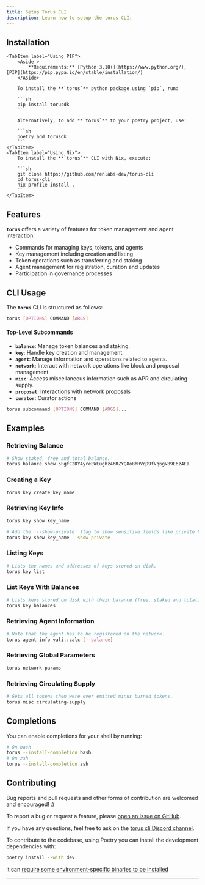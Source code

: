 ```yaml
---
title: Setup Torus CLI
description: Learn how to setup the torus CLI.
---
```



## Installation

<Tabs>

    <TabItem label="Using PIP">
        <Aside >
            **Requirements:** [Python 3.10+](https://www.python.org/), [PIP](https://pip.pypa.io/en/stable/installation/)
        </Aside>

        To install the **`torus`** python package using `pip`, run:

        ```sh
        pip install torusdk
        ```

        Alternatively, to add **`torus`** to your poetry project, use:

        ```sh
        poetry add torusdk
        ```
    </TabItem>
    <TabItem label="Using Nix">
        To install the **`torus`** CLI with Nix, execute:

        ```sh
        git clone https://github.com/renlabs-dev/torus-cli
        cd torus-cli
        nix profile install .
        ```
    </TabItem>

</Tabs>

## Features

**`torus`** offers a variety of features for token management and agent interaction:

- Commands for managing keys, tokens, and agents
- Key management including creation and listing
- Token operations such as transferring and staking
- Agent management for registration, curation and updates
- Participation in governance processes

## CLI Usage

The **`torus`** CLI is structured as follows:

```sh
torus [OPTIONS] COMMAND [ARGS]
```

#### Top-Level Subcommands

- **`balance`**: Manage token balances and staking.
- **`key`**: Handle key creation and management.
- **`agent`**: Manage information and operations related to agents.
- **`network`**: Interact with network operations like block and proposal management.
- **`misc`**: Access miscellaneous information such as APR and circulating supply.
- **`proposal`**: Interactions with network proposals
- **`curator`**: Curator actions

```sh
torus subcommand [OPTIONS] COMMAND [ARGS]...
```

## Examples

### Retrieving Balance

```sh
# Show staked, free and total balance.
torus balance show 5FgfC2DY4yreEWEughz46RZYQ8oBhHVqD9fVq6gV89E6z4Ea
```

### Creating a Key

```sh
torus key create key_name
```

### Retrieving Key Info

```sh
torus key show key_name

# Add the `--show-private` flag to show sensitive fields like private key.
torus key show key_name --show-private
```

### Listing Keys

```sh
# Lists the names and addresses of keys stored on disk.
torus key list
```

### List Keys With Balances

```sh
# Lists keys stored on disk with their balance (free, staked and total).
torus key balances
```

### Retrieving Agent Information

```sh
# Note that the agent has to be registered on the network.
torus agent info vali::calc [--balance]
```

### Retrieving Global Parameters

```sh
torus network params
```

### Retrieving Circulating Supply

```sh
# Gets all tokens then were ever emitted minus burned tokens.
torus misc circulating-supply
```

## Completions

You can enable completions for your shell by running:

```sh
# On bash
torus --install-completion bash
# On zsh
torus --install-completion zsh
```

## Contributing

Bug reports and pull requests and other forms of contribution are welcomed and
encouraged! :)

To report a bug or request a feature, please [open an issue on GitHub].

If you have any questions, feel free to ask on the [torus cli Discord channel].

To contribute to the codebase, using Poetry you can install the development dependencies with:

```sh
poetry install --with dev
```

it can [require some environment-specific binaries to be installed][ruff-installation]

---

[open an issue on GitHub]: https://github.com/renlabs-dev/torus-cli/issues/new/choose
[torus cli Discord channel]: https://discord.com/channels/1306654856286699590/1306654857046003716
[ruff-installation]: https://docs.astral.sh/ruff/installation/
 